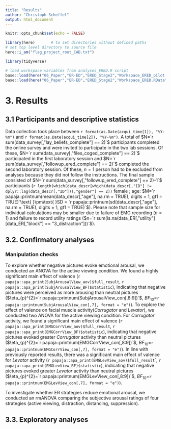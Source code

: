 ```yaml
---
title: "Results"
author: "Christoph Scheffel"
output: html_document
---
```


```r
knitr::opts_chunk$set(echo = FALSE)

library(here)       # to set directories without defined paths
# set top level directory to source file
here::i_am("flag_project_root_CAD.txt")

library(tidyverse)

# load workspace variables from analyses_ERED.R script
base::load(here("06_Paper","ER-ED","ERED_Stage2","Workspace_ERED_pilot.RData"))
base::load(here("06_Paper","ER-ED","ERED_Stage2","Workspace_ERED.RData"))
```

# 3. Results

## 3.1 Participants and descriptive statistics

Data collection took place between `r format(as.Date(acqui_time[1]), "%Y-%m")` and `r format(as.Date(acqui_time[2]), "%Y-%m")`.
A total of $N=`r sum(data_survey[,"lay_beliefs_complete"] == 2)`$ participants completed the online survey and were invited to participate in the two lab sessions.
Of these, $N=`r sum(data_survey[,"files_coged_complete"] == 2)`$ participated in the first laboratory session and $N=`r sum(data_survey[,"followup_ered_complete"] == 2)`$ completed the second laboratory session.
Of these, $n=1$ person had to be excluded from analyses because they did not follow the instructions.
The final sample consisted of $N=`r sum(data_survey[,"followup_ered_complete"] == 2)-1`$ participants (`r length(which(data_descr[which(data_descr[,"ID"] != dplyr::lag(data_descr[,"ID"])),"gender"] == 2))` female ; age: $M=`r papaja::printnum(mean(data_descr[,"age"], na.rm = TRUE), digits = 1, gt1 = TRUE)`\text{ }\pm\text{ }SD = `r papaja::printnum(sd(data_descr[,"age"], na.rm = TRUE), digits = 1, gt1 = TRUE)`$).
Please note that sample size for individual calculations may be smaller due to failure of EMG recording ($n=1$) and failure to record utility ratings ($n=`r sum(is.na(data_ER[,"utility"][data_ER[,"block"] == "3_distraction"]))`$).

## 3.2. Confirmatory analyses

### Manipulation checks

To explore whether negative pictures evoke emotional arousal, we conducted an ANOVA for the active viewing condition. 
We found a highly significant main effect of valence (`r papaja::apa_print(SubjArousalView_aov)$full_result`, `r papaja::apa_print(SubjArousalView_BF)$statistic`), indicating that negative pictures were perceived as more arousing than neutral pictures ($\eta_{p}^{2}=`r papaja::printnum(SubjArousalView_con[,8:9])`$, $BF_{10}=$`r papaja::printnum(SubjArousalView_con[,7], format = "e")`).
To explore the effect of valence on facial muscle activity(*Corrugator* and *Levator*), we conducted two ANOVA for the active viewing condition.
For *Corrugator* activity, we found a significant main effect of valence (`r papaja::apa_print(EMGCorrView_aov)$full_result`, `r papaja::apa_print(EMGCorrView_BF)$statistic`), indicating that negative pictures evoked greater *Corrugator* activity than neutral pictures ($\eta_{p}^{2}=`r papaja::printnum(EMGCorrView_con[,8:9])`$, $BF_{10}=$`r papaja::printnum(EMGCorrView_con[,7], format = "e")`).
In line with previously reported results, there was a significant main effect of valence for *Levator* activity (`r papaja::apa_print(EMGLevView_aov)$full_result`´, `r papaja::apa_print(EMGLevView_BF)$statistic`), indicating that negative pictures evoked greater *Levator* activity than neutral pictures ($\eta_{p}^{2}=`r papaja::printnum(EMGLevView_con[,8:9])`$, $BF_{10}=$`r papaja::printnum(EMGLevView_con[,7], format = "e")`).

To investigate whether ER strategies reduce emotional arousal, we conducted an rmANOVA comparing the subjective arousal ratings of four strategies (active viewing, distraction, distancing, suppression). 

## 3.3. Exploratory analyses